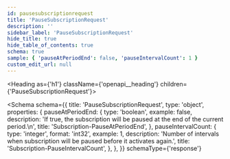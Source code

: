 ```yaml
---
id: pausesubscriptionrequest
title: 'PauseSubscriptionRequest'
description: ''
sidebar_label: 'PauseSubscriptionRequest'
hide_title: true
hide_table_of_contents: true
schema: true
sample: { 'pauseAtPeriodEnd': false, 'pauseIntervalCount': 1 }
custom_edit_url: null
---
```



<Heading as={'h1'} className={'openapi__heading'} children={'PauseSubscriptionRequest'}></Heading>

<Schema
  schema={{
    title: 'PauseSubscriptionRequest',
    type: 'object',
    properties: {
      pauseAtPeriodEnd: {
        type: 'boolean',
        example: false,
        description: 'If true, the subscription will be paused at the end of the current period.\n',
        title: 'Subscription-PauseAtPeriodEnd',
      },
      pauseIntervalCount: {
        type: 'integer',
        format: 'int32',
        example: 1,
        description:
          'Number of intervals when subscription will be paused before it activates again.',
        title: 'Subscription-PauseIntervalCount',
      },
    },
  }}
  schemaType={'response'}
></Schema>
